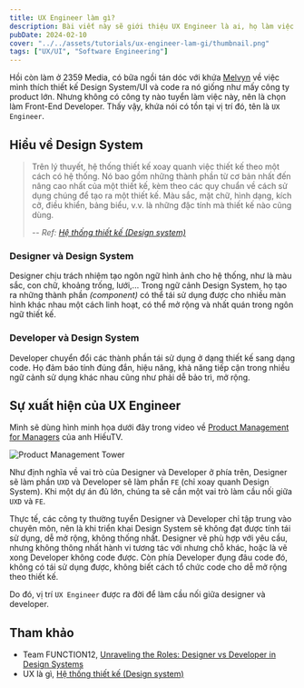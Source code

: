 ```yaml
---
title: UX Engineer làm gì?
description: Bài viết này sẽ giới thiệu UX Engineer là ai, họ làm việc gì, và tại sao họ tồn tại.
pubDate: 2024-02-10
cover: "../../assets/tutorials/ux-engineer-lam-gi/thumbnail.png"
tags: ["UX/UI", "Software Engineering"]
---
```


Hồi còn làm ở 2359 Media, có bữa ngồi tán dóc với khứa [Melvyn](https://www.linkedin.com/in/melvynkee/) về việc mình thích thiết kế Design System/UI và code ra nó giống như mấy công ty product lớn. Nhưng không có công ty nào tuyển làm việc này, nên là chọn làm Front-End Developer. Thấy vậy, khứa nói có tồn tại vị trí đó, tên là `UX Engineer`.

## Hiểu về Design System

> Trên lý thuyết, hệ thống thiết kế xoay quanh việc thiết kế theo một cách có hệ thống. Nó bao gồm những thành phần từ cơ bản nhất đến nâng cao nhất của một thiết kế, kèm theo các quy chuẩn về cách sử dụng chúng để tạo ra một thiết kế. Màu sắc, mặt chữ, hình dạng, kích cỡ, điều khiển, bảng biểu, v.v. là những đặc tính mà thiết kế nào cũng dùng.
>
> -- <cite>Ref: [Hệ thống thiết kế (Design system)](https://uxlagi.com/#!#25)</cite>

### Designer và Design System

Designer chịu trách nhiệm tạo ngôn ngữ hình ảnh cho hệ thống, như là màu sắc, con chữ, khoảng trống, lưới,... Trong ngữ cảnh Design System, họ tạo ra những thành phần _(component)_ có thể tái sử dụng được cho nhiều màn hình khác nhau một cách linh hoạt, có thể mở rộng và nhất quán trong ngôn ngữ thiết kế.

### Developer và Design System

Developer chuyển đổi các thành phần tái sử dụng ở dạng thiết kế sang dạng code. Họ đảm báo tính đúng đắn, hiệu năng, khả năng tiếp cận trong nhiều ngữ cảnh sử dụng khác nhau cũng như phải dễ bảo trì, mở rộng.

## Sự xuất hiện của UX Engineer

Mình sẽ dùng hình minh họa dưới đây trong video về [Product Management for Managers](https://www.youtube.com/live/kMLgug3GrkU?si=aufRVFopiTU0hvud) của anh HiếuTV.

![Product Management Tower](../../assets/tutorials/ux-engineer-lam-gi/product-management-tower.png)

Như định nghĩa về vai trò của Designer và Developer ở phía trên, Designer sẽ làm phần `UXD` và Developer sẽ làm phần `FE` (chỉ xoay quanh Design System). Khi một dự án đủ lớn, chúng ta sẽ cần một vai trò làm cầu nối giữa `UXD` và `FE`.

Thực tế, các công ty thường tuyển Designer và Developer chỉ tập trung vào chuyên môn, nên là khi triển khai Design System sẽ không đạt được tính tái sử dụng, dễ mở rộng, không thống nhất. Designer vẽ phù hợp với yêu cầu, nhưng không thông nhất hành vi tương tác với nhưng chỗ khác, hoặc là vẽ xong Developer không code được. Còn phía Developer đụng đâu code đó, không có tái sử dụng được, không biết cách tổ chức code cho dễ mở rộng theo thiết kế.

Do đó, vị trí `UX Engineer` được ra đời để làm cầu nối giữa designer và developer.

## Tham khảo

- Team FUNCTION12, [Unraveling the Roles: Designer vs Developer in Design Systems](https://blog.function12.io/tag/design-systems/unraveling-the-roles-designer-vs-developer-in-design-systems/)
- UX là gì, [Hệ thống thiết kế (Design system)](https://uxlagi.com/#!#25)
